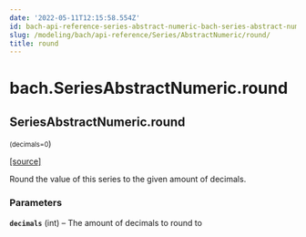 ```yaml
---
date: '2022-05-11T12:15:58.554Z'
id: bach-api-reference-series-abstract-numeric-bach-series-abstract-numeric-round
slug: /modeling/bach/api-reference/Series/AbstractNumeric/round/
title: round
---
```


# bach.SeriesAbstractNumeric.round

<div className="method">

## <span className="additional-name">SeriesAbstractNumeric.</span><span className="name">round</span>

<small className="parameter-list">(<span className="parameter" id="decimals">decimals=0</span></small>)


&#8203;<span className="view-source">[[source]](https://github.com/objectiv/objectiv-analytics/blob/main/bach/bach/series/series_numeric.py)</span>

<div className="content">

Round the value of this series to the given amount of decimals.


### Parameters

**`decimals`** (int) – The amount of decimals to round to



</div>


</div>
